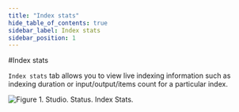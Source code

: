```yaml
---
title: "Index stats"
hide_table_of_contents: true
sidebar_label: Index stats
sidebar_position: 1
---
```



#Index stats

`Index stats` tab allows you to view live indexing information such as indexing duration or input/output/items count for a particular index.

![Figure 1. Studio. Status. Index Stats.](./assets/status-index_stats-1.png)